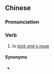 {{also|抠鼻子}}
==Chinese==
{{zh-forms|s=抠鼻子|type=12}}

===Pronunciation===
{{zh-pron
|m=kōubízi
|c=kau1 bei6 zi2
|cat=v
}}

===Verb===
{{zh-verb}}

# to [[pick one's nose]]

====Synonyms====
* {{zh-l|挖鼻子}}